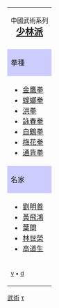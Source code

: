 {| class="infobox" style="font-size:90%"
|style="text-align:center"| <span style="font-size:90%">中國武術系列</span><br /><span style="font-size:130%">'''[[少林派]]'''</span>
|-
|style="text-align:center"|
|-
!style="background-color:#ccccff"| 拳種
|-
|
* [[金鷹拳]]
* [[螳螂拳]]
* [[洪拳]]
* [[詠春拳]]
* [[白鶴拳]]
* [[梅花拳]]
* [[通背拳]]
|-
!style="background-color:#ccccff"| 名家
|-
|
*[[劉明善]]
*[[黃飛鴻]]
*[[葉問]]
*[[林世榮]]
*[[高道生]]
|-
!<small>[[Template:少林武術|v]] • [[Template talk:少林武術|d]]</small>
|}<noinclude>
[[Category:中華文化templates|武術]]
[[Category:中國武術|τ]]
</noinclude>